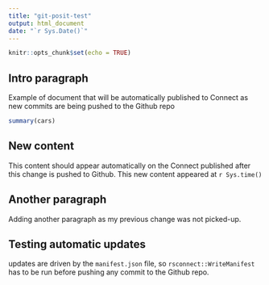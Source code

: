 ```yaml
---
title: "git-posit-test"
output: html_document
date: "`r Sys.Date()`"
---
```


```r
knitr::opts_chunk$set(echo = TRUE)
```

## Intro paragraph

Example of document that will be automatically published to Connect as new commits
are being pushed to the Github repo

```r
summary(cars)
```

## New content
This content should appear automatically on the Connect published after this change 
is pushed to Github. This new content appeared at `r Sys.time()`

## Another paragraph
Adding another paragraph as my previous change was not picked-up.

## Testing automatic updates
updates are driven by the `manifest.json` file, so `rsconnect::WriteManifest` has
to be run before pushing any commit to the Github repo.
